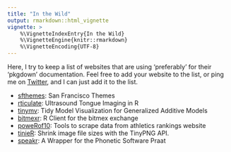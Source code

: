 ```yaml
---
title: "In the Wild"
output: rmarkdown::html_vignette
vignette: >
    %\VignetteIndexEntry{In the Wild}
    %\VignetteEngine{knitr::rmarkdown}
    %\VignetteEncoding{UTF-8}
---
```


Here, I try to keep a list of websites that are using 'preferably' for their
'pkgdown' documentation. Feel free to add your website to the list, or ping me 
on [Twitter](https://twitter.com/@amirmasoudabdol), and I can just add it to the
list.

- [sfthemes](http://amirmasoudabdol.github.io/sfthemes): San Francisco Themes
- [rticulate](https://stefanocoretta.github.io/rticulate/): Ultrasound Tongue Imaging in R
- [tinymv](https://stefanocoretta.github.io/tidymv/index.html): Tidy Model Visualization for Generalized Additive Models
- [bitmexr](https://hfshr.github.io/bitmexr/): R Client for the bitmex exchange
- [poweRof10](https://powerof10.hfshr.xyz): Tools to scrape data from athletics rankings website
- [tinieR](https://jmablog.github.io/tinieR/): Shrink image file sizes with the TinyPNG API.
- [speakr](https://stefanocoretta.github.io/speakr/index.html): A Wrapper for the Phonetic Software Praat
